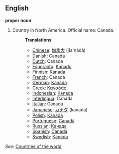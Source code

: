 ==English==

'''proper noun'''

# Country in North America. Official name: Canada.
#:'''Translations'''
#:*[[Chinese]]: [[加拿大]] (jīa'nádà)
#:*[[Danish]]: Canada
#:*[[Dutch]]: Canada
#:*[[Esperanto]]: [[Kanado]]
#:*[[Finnish]]: [[Kanada]]
#:*[[French]]: Canada
#:*[[German]]: [[Kanada]]
#:*[[Greek]]: [[Καναδάς]]
#:*[[Indonesian]]: [[Kanada]]
#:*[[Interlingua]]: Canada
#:*[[Italian]]: Canada
#:*[[Japanese]]: [[カナダ]] (kanada)
#:*[[Polish]]: [[Kanada]]
#:*[[Portuguese]]: [[Canadá]]
#:*[[Russian]]: [[Канада]]
#:*[[Spanish]]: [[Canadá]]
#:*[[Swedish]]: [[Kanada]]

''See'': [[Countries of the world]]